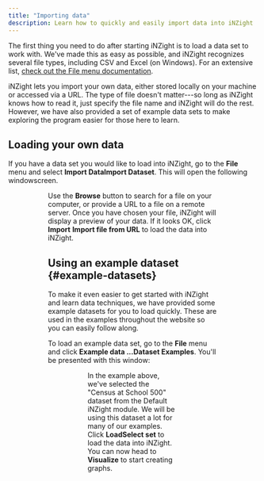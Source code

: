```yaml
---
title: "Importing data"
description: Learn how to quickly and easily import data into iNZight
---
```


The first thing you need to do after starting iNZight is to load a data set to work with. We've made this as easy as possible, and iNZight recognizes several file types, including CSV and Excel (on Windows). For an extensive list, [check out the File menu documentation](http://localhost:1313/docs/interface/menubar/file/#file-types).

iNZight lets you import your own data, either stored locally on your machine or accessed via a URL. The type of file doesn't matter---so long as iNZight knows how to read it, just specify the file name and iNZight will do the rest. However, we have also provided a set of example data sets to make exploring the program easier for those here to learn.

## Loading your own data

If you have a data set you would like to load into iNZight, go to the **File** menu
and select <desktop>**Import Data**</desktop><lite>**Import Dataset**</lite>. This will open the following <desktop>window</desktop><lite>screen</lite>.


<desktop>
  <Figure src={loadDataImg} caption="iNZight import data window" width="600" />
</desktop>
<lite>
  <Figure src={loadDataImgL} caption="iNZight import data window" width="600" />
</lite>

Use the **Browse** button to search for a file on your computer, or provide a URL to a file on a remote server. Once you have chosen your file, iNZight will display a preview of your data. If it looks OK, click <desktop>**Import**</desktop> <lite>**Import file from URL**</lite> to load the data into iNZight.

## Using an example dataset {#example-datasets}

To make it even easier to get started with iNZight and learn data techniques, we have provided some example datasets for you to load quickly. These are used in the examples throughout the website so you can easily follow along.

To load an example data set, go to the **File** menu and click <desktop>**Example data ...**</desktop><lite>**Dataset Examples**</lite>. You'll be presented with this window:


<desktop>
  <Figure src={exampleDataImg} caption="Load example data into iNZight" />
</desktop>
<lite>
  <Figure src={exampleDataImgL} caption="Load example data into iNZight" />
</lite>

In the example above, we've selected the "Census at School 500" dataset from the Default iNZight module. We will be using this dataset a lot for many of our examples. Click <desktop>**Load**</desktop><lite>**Select set**</lite> to load the data into iNZight. <lite>You can now head to **Visualize** to start creating graphs.</lite>
